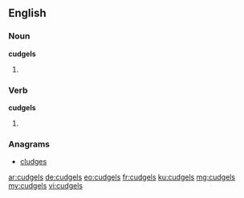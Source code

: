 ==English==

===Noun===
'''cudgels'''

# {{plural of|cudgel}}

===Verb===
'''cudgels'''

# {{third-person singular of|cudgel}}

===Anagrams===
* [[cludges#English|cludges]]

[[ar:cudgels]]
[[de:cudgels]]
[[eo:cudgels]]
[[fr:cudgels]]
[[ku:cudgels]]
[[mg:cudgels]]
[[my:cudgels]]
[[vi:cudgels]]